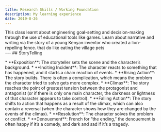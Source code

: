 ```yaml
---
title: Research Skills / Working Foundation
description: My learning experience 
date: 2019-8-26
---
```


<Section>
    This class learnt about engineering goal-setting and decision-making through the use of educational tools like games. Learn about narrative and writing via the story of a young Kenyan inventor who created a lion-repelling fence. that do like eating the village pets
</Section>
---
## StoryTelling
<Section dark={true}>
<Figure image="freytags_pyramid_diagram.jpg" width="50%" />
</Section>

<Section>
    * **Exposition**:
    The storyteller sets the scene and the character’s background.
    * **Inciting Incident**: 
    The character reacts to something that has happened, and it starts a chain reaction of events.
    * **Rising Action**:
    The story builds. There is often a complication, which means the problem the character tried to solve gets more complex.
    * **Climax**:
    The story reaches the point of greatest tension between the protagonist and antagonist (or if there is only one main character, the darkness or lightness of that character appears to take control).
    * **Falling Action**:
    The story shifts to action that happens as a result of the climax, which can also contain a reversal (when the character shows how they are changed by the events of the climax).
    * **Resolution**:
    The character solves the problem or conflict.
    * **Denouement**:
    French for “the ending,” the denouement is often happy if it’s a comedy, and dark and sad if it’s a tragedy.
</Section>